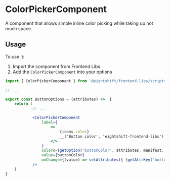 
<Meta of={ComponentData} name='About' />

# ColorPickerComponent

A component that allows simple inline color picking while taking up not much space.

## Usage

To use it:
1. Import the component from Frontend Libs
2. Add the `ColorPickerComponent` into your options

```jsx
import { ColorPickerComponent } from '@eightshift/frontend-libs/scripts/components';

// ...

export const ButtonOptions = (attributes) =>  {
	return (
			// ...

			<ColorPickerComponent
				label={
					<>
						{icons.color}
						__('Button color', 'eightshift-frontend-libs')
					</>
				}
				colors={getOption('buttonColor', attributes, manifest, true)}
				value={buttonColor}
				onChange={(value) => setAttributes({ [getAttrKey('buttonColor', attributes, manifest)]: value })}
			/>
	)
}
```
